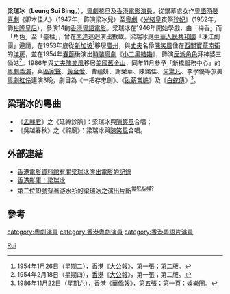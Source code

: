 '''梁瑞冰'''（'''Leung Sui Bing'''，{{bd|？|}}），[[粵劇|粵劇]]花旦及[[香港|香港]][[電影|電影]][[演員|演員]]，從銀幕處女作[[粵語|粵語]][[時裝|時裝]][[喜劇|喜劇]]《卿本佳人》（1947年，飾演梁冰兒）至[[粵劇|粵劇]]《[[光緒皇|光緒皇]]夜祭[[珍妃|珍妃]]》（1952年，飾[[裕隆|裕隆]][[皇后|皇后]]），參演14齣[[香港|香港]][[粵語|粵語]][[電影|電影]]。梁瑞冰在1946年開始學戲，由「梅香」而「角色」至「臺柱」，曾在[[南洋|南洋]]巡迴演出數載。梁瑞冰應[[中華人民共和國|中華人民共和國]]「珠江劇團」邀請，在1953年底從[[新加坡|新加坡]]<ref>1954年1月26日（星期二），[[香港|香港]]《[[大公報|大公報]]》，第一張；第二版。</ref>移居[[廣州|廣州]]，與[[丈夫|丈夫]]名伶[[陳笑風|陳笑風]]住在[[西關|西關]][[寶華南街|寶華南街]]的[[洋房|洋房]]，並在1954年[[春節|春節]]後演出[[時裝|時裝]][[粵劇|粵劇]]《[[小二黑結婚|小二黑結婚]]》，飾演[[反派|反派]][[角色|角色]]拜神婆三仙姑<ref>1954年2月18日（星期四），[[香港|香港]]《[[大公報|大公報]]》，第一張；第二版。</ref>。1986年與[[丈夫|丈夫]][[陳笑風|陳笑風]]移居[[美國|美國]][[舊金山|舊金山]]，同年11月參予「新橋服務中心」的[[粵劇|粵劇]][[義演|義演]]，與[[區家聲|區家聲]]、[[黃金愛|黃金愛]]、曹蘊妍、謝榮華、陳銘佳、[[何驚凡|何驚凡]]、李學優等旅美[[粵劇|粵劇]][[紅伶|紅伶]]連演3晚，劇目為《一把存忠劍》、《[[臥薪嘗膽|臥薪嘗膽]]》及《[[白蛇傳|白蛇傳]]》<ref>1986年11月22日（星期六），[[香港|香港]]《[[華僑報|華僑報]]》，第五張；第一頁：娛樂圈。</ref>。

== 梁瑞冰的粵曲 ==
* 《[[孟麗君|孟麗君]]》之《延絲診脈》：梁瑞冰與[[陳笑風|陳笑風]]合唱；
* 《吳越春秋》之《辭廟》：梁瑞冰與[[陳笑風|陳笑風]]合唱。

== 外部連結 ==
* [http://ipac.hkfa.lcsd.gov.hk/ipac20/ipac.jsp?npp=10&ipp=20&profile=hkfa&aspect=advanced&term=%E6%A2%81%E7%91%9E%E5%86%B0&index=.NW&uindex=&oper=&ri=5&session=1277396M9IJ55.338&menu=search&aspect=advanced&npp=10&ipp=20&profile=hkfa&ri=5&source=192.168.110.61%40!horizon&sort=3100083&go_sort_limit.x=15&go_sort_limit.y=12&limit= 香港電影資料館有關梁瑞冰演出電影的記錄]{{Dead link|date=2018年6月 |bot=InternetArchiveBot |fix-attempted=no }}
* [http://hkmdb.com/db/people/view.mhtml?id=1396&display_set=big5 香港影庫：梁瑞冰] {{Wayback|url=http://hkmdb.com/db/people/view.mhtml?id=1396&display_set=big5 |date=20160304100734 }}
* [http://www.youtube.com/watch?v=2eW_XxCZvsE 第二位19號穿著游水衫的梁瑞冰之演出片斷]<sup>[[侵犯版權|侵犯版權]]?</sup>

== 參考 ==
{{reflist}}

{{Authority control}}
{{DEFAULTSORT:Liang梁}}
[[Category:梁姓|Rui]]
[[category:粵劇演員|category:粵劇演員]]
[[category:香港粵劇演員|category:香港粵劇演員]]
[[category:香港粵語片演員|category:香港粵語片演員]]
